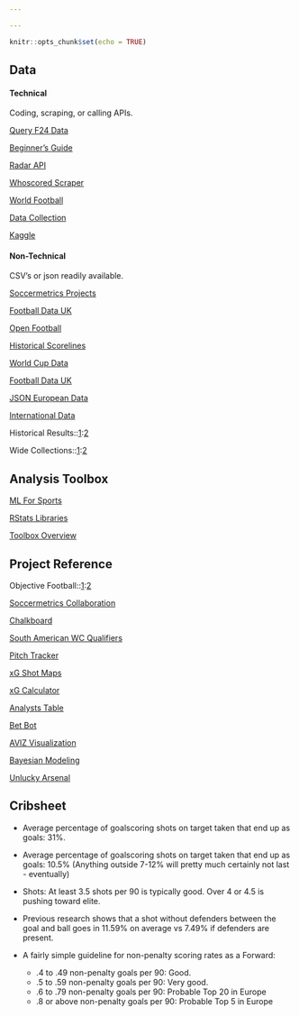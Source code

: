 ```yaml
---

---
```


```r
knitr::opts_chunk$set(echo = TRUE)
```

## Data

#### Technical

Coding, scraping, or calling APIs.

[Query F24 Data](https://github.com/huffyhenry/ltl24)

[Beginner's Guide](https://sportsdatachallenge.wordpress.com/2016/09/21/a-total-beginners-guide-to-web-scraping-football-data-part-1/)

[Radar API](http://developer.sportradar.com/files/indexSoccer.html#soccer-api-v3)

[Whoscored Scraper](https://github.com/brianlan/Whoscored/blob/master/crawl_player_match_level_data.py)

[World Football](http://usa.worldfootball.net/)

[Data Collection](https://github.com/hugomathien/football-data-collection)

[Kaggle](https://www.kaggle.com/hugomathien/soccer)

#### Non-Technical

CSV's or json readily available.

[Soccermetrics Projects](https://github.com/soccermetrics/project-data)

[Football Data UK](http://www.football-data.co.uk/downloadm.php)

[Open Football](https://github.com/openfootball)

[Historical Scorelines](https://github.com/llimllib/soccerdata)

[World Cup Data](https://github.com/sanand0/fifadata)

[Football Data UK](http://www.football-data.co.uk/data.php)

[JSON European Data](https://github.com/opendatajson/football.json)

[International Data](https://github.com/SoccerStatsUS/international_data/tree/master/games)

Historical Results::[1](https://github.com/jalapic/engsoccerdata):[2](https://github.com/footballcsv/eng-england)

Wide Collections::[1](https://github.com/jokecamp/FootballData):[2](https://github.com/octonion/soccer)

## Analysis Toolbox

[ML For Sports](https://dtai.cs.kuleuven.be/events/MLSA16/schedule.php)

[RStats Libraries](https://twitter.com/StatsbyLopez/status/796014026094481408)

[Toolbox Overview](http://statsbomb.com/2016/09/a-toolbox-for-football-analytics/)

## Project Reference

Objective Football::[1](https://objective-football.blogspot.co.uk/2016/08/201617-shots-in-box.html?m=1):[2](https://objective-football.blogspot.co.uk/2016/08/201617-open-playset-piecepenalty-data.html?m=1)

[Soccermetrics Collaboration](http://www.soccermetrics.net/collaborations/research-collaborations-2017)

[Chalkboard](https://github.com/neilcharles/chalkboard)

[South American WC Qualifiers](https://public.tableau.com/profile/mathijs.steneker#!/vizhome/xGmapeliminatorias/Matchstats)

[Pitch Tracker](http://johnburnmurdoch.github.io/football-pitch-tracker/)

[xG Shot Maps](https://public.tableau.com/s/profile/paul.riley#!/vizhome/PremierLeague201516xGMap/PremierLeague201516ShotonTargetxGDashboard)

[xG Calculator](https://dannypage.github.io/expected_goals.html)

[Analysts Table](https://hilltop-analytics.shinyapps.io/Analysts-EPL-Table/)

[Bet Bot](http://www.betbot.soccer/)

[AVIZ Visualization](http://www.aviz.fr/soccer)

[Bayesian Modeling](https://github.com/milkha/EPL_KDD)

[Unlucky Arsenal](https://github.com/Torvaney/unlucky-arsenal)

## Cribsheet

* Average percentage of goalscoring shots on target taken that end up as goals: 31%. 

* Average percentage of goalscoring shots on target taken that end up as goals: 10.5% (Anything outside 7-12% will pretty much certainly not last - eventually)

* Shots: At least 3.5 shots per 90 is typically good. Over 4 or 4.5 is pushing toward elite.

* Previous research shows that a shot without defenders between the goal and ball goes in 11.59% on average vs 7.49% if defenders are present.

* A fairly simple guideline for non-penalty scoring rates as a Forward:

    * .4 to .49 non-penalty goals per 90: Good.
    * .5 to .59 non-penalty goals per 90: Very good.
    * .6 to .79 non-penalty goals per 90: Probable Top 20 in Europe
    * .8 or above non-penalty goals per 90: Probable Top 5 in Europe
